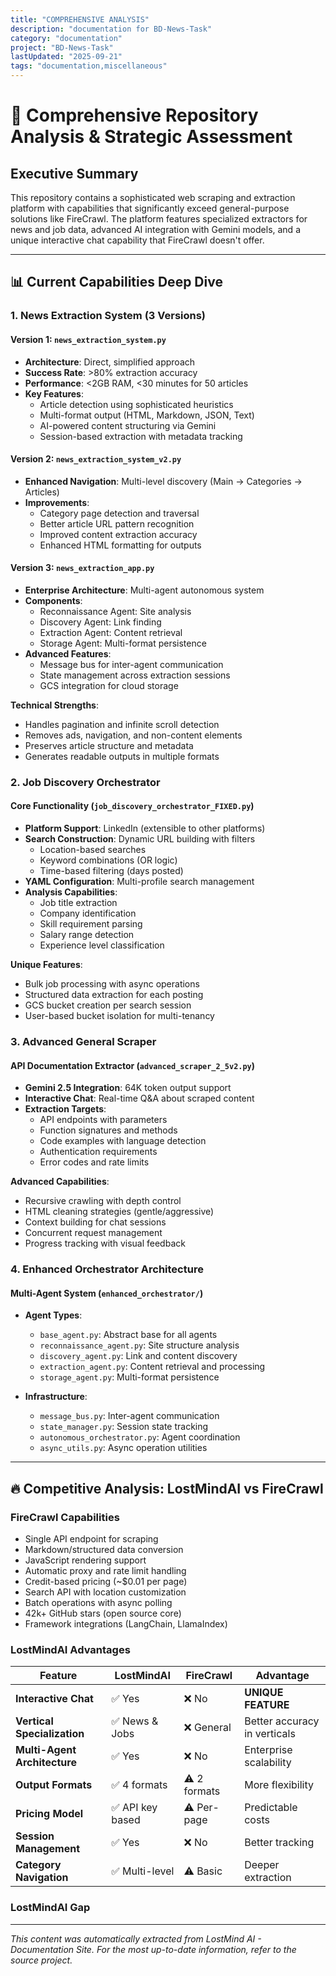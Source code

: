 ```yaml
---
title: "COMPREHENSIVE ANALYSIS"
description: "documentation for BD-News-Task"
category: "documentation"
project: "BD-News-Task"
lastUpdated: "2025-09-21"
tags: "documentation,miscellaneous"
---
```


# 🎯 Comprehensive Repository Analysis & Strategic Assessment

## Executive Summary
This repository contains a sophisticated web scraping and extraction platform with capabilities that significantly exceed general-purpose solutions like FireCrawl. The platform features specialized extractors for news and job data, advanced AI integration with Gemini models, and a unique interactive chat capability that FireCrawl doesn't offer.

---

## 📊 Current Capabilities Deep Dive

### 1. News Extraction System (3 Versions)

#### Version 1: `news_extraction_system.py`
- **Architecture**: Direct, simplified approach
- **Success Rate**: >80% extraction accuracy
- **Performance**: <2GB RAM, <30 minutes for 50 articles
- **Key Features**:
  - Article detection using sophisticated heuristics
  - Multi-format output (HTML, Markdown, JSON, Text)
  - AI-powered content structuring via Gemini
  - Session-based extraction with metadata tracking

#### Version 2: `news_extraction_system_v2.py`
- **Enhanced Navigation**: Multi-level discovery (Main → Categories → Articles)
- **Improvements**:
  - Category page detection and traversal
  - Better article URL pattern recognition
  - Improved content extraction accuracy
  - Enhanced HTML formatting for outputs

#### Version 3: `news_extraction_app.py`
- **Enterprise Architecture**: Multi-agent autonomous system
- **Components**:
  - Reconnaissance Agent: Site analysis
  - Discovery Agent: Link finding
  - Extraction Agent: Content retrieval
  - Storage Agent: Multi-format persistence
- **Advanced Features**:
  - Message bus for inter-agent communication
  - State management across extraction sessions
  - GCS integration for cloud storage

**Technical Strengths**:
- Handles pagination and infinite scroll detection
- Removes ads, navigation, and non-content elements
- Preserves article structure and metadata
- Generates readable outputs in multiple formats

### 2. Job Discovery Orchestrator

#### Core Functionality (`job_discovery_orchestrator_FIXED.py`)
- **Platform Support**: LinkedIn (extensible to other platforms)
- **Search Construction**: Dynamic URL building with filters
  - Location-based searches
  - Keyword combinations (OR logic)
  - Time-based filtering (days posted)
- **YAML Configuration**: Multi-profile search management
- **Analysis Capabilities**:
  - Job title extraction
  - Company identification
  - Skill requirement parsing
  - Salary range detection
  - Experience level classification

**Unique Features**:
- Bulk job processing with async operations
- Structured data extraction for each posting
- GCS bucket creation per search session
- User-based bucket isolation for multi-tenancy

### 3. Advanced General Scraper

#### API Documentation Extractor (`advanced_scraper_2_5v2.py`)
- **Gemini 2.5 Integration**: 64K token output support
- **Interactive Chat**: Real-time Q&A about scraped content
- **Extraction Targets**:
  - API endpoints with parameters
  - Function signatures and methods
  - Code examples with language detection
  - Authentication requirements
  - Error codes and rate limits

**Advanced Capabilities**:
- Recursive crawling with depth control
- HTML cleaning strategies (gentle/aggressive)
- Context building for chat sessions
- Concurrent request management
- Progress tracking with visual feedback

### 4. Enhanced Orchestrator Architecture

#### Multi-Agent System (`enhanced_orchestrator/`)
- **Agent Types**:
  - `base_agent.py`: Abstract base for all agents
  - `reconnaissance_agent.py`: Site structure analysis
  - `discovery_agent.py`: Link and content discovery
  - `extraction_agent.py`: Content retrieval and processing
  - `storage_agent.py`: Multi-format persistence

- **Infrastructure**:
  - `message_bus.py`: Inter-agent communication
  - `state_manager.py`: Session state tracking
  - `autonomous_orchestrator.py`: Agent coordination
  - `async_utils.py`: Async operation utilities

---

## 🔥 Competitive Analysis: LostMindAI vs FireCrawl

### FireCrawl Capabilities
- Single API endpoint for scraping
- Markdown/structured data conversion
- JavaScript rendering support
- Automatic proxy and rate limit handling
- Credit-based pricing (~$0.01 per page)
- Search API with location customization
- Batch operations with async polling
- 42k+ GitHub stars (open source core)
- Framework integrations (LangChain, LlamaIndex)

### LostMindAI Advantages

| Feature | LostMindAI | FireCrawl | Advantage |
|---------|------------|-----------|-----------|
| **Interactive Chat** | ✅ Yes | ❌ No | **UNIQUE FEATURE** |
| **Vertical Specialization** | ✅ News & Jobs | ❌ General | Better accuracy in verticals |
| **Multi-Agent Architecture** | ✅ Yes | ❌ No | Enterprise scalability |
| **Output Formats** | ✅ 4 formats | ⚠️ 2 formats | More flexibility |
| **Pricing Model** | ✅ API key based | ⚠️ Per-page | Predictable costs |
| **Session Management** | ✅ Yes | ❌ No | Better tracking |
| **Category Navigation** | ✅ Multi-level | ⚠️ Basic | Deeper extraction |

### LostMindAI Gap

---
*This content was automatically extracted from LostMind AI - Documentation Site. For the most up-to-date information, refer to the source project.*
